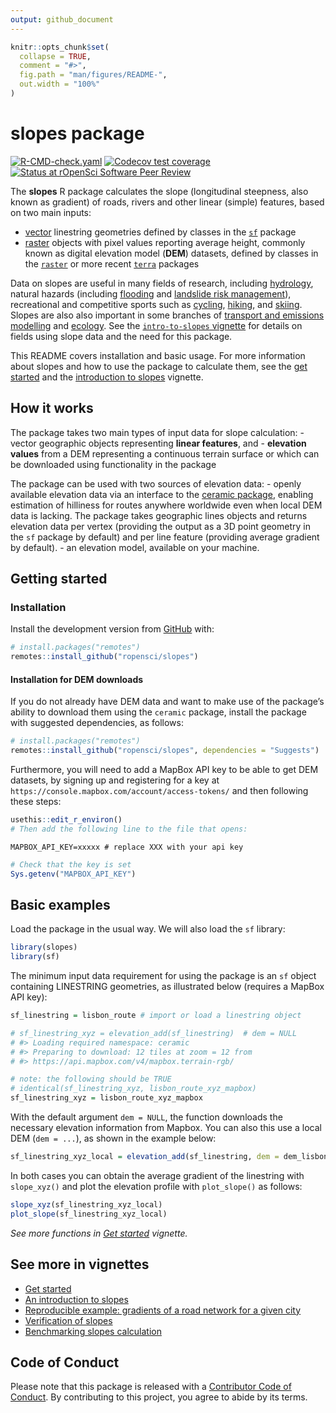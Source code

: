 ```yaml
---
output: github_document
---
```


<!-- README.md is generated from README.Rmd. Please edit that file -->

```r
knitr::opts_chunk$set(
  collapse = TRUE,
  comment = "#>",
  fig.path = "man/figures/README-",
  out.width = "100%"
)
```

# slopes package

<!-- badges: start -->
[![R-CMD-check.yaml](https://github.com/ropensci/slopes/actions/workflows/R-CMD-check.yaml/badge.svg)](https://github.com/ropensci/slopes/actions/workflows/R-CMD-check.yaml)
[![Codecov test coverage](https://codecov.io/gh/ropensci/slopes/graph/badge.svg)](https://app.codecov.io/gh/ropensci/slopes)
[![Status at rOpenSci Software Peer Review](https://badges.ropensci.org/420_status.svg)](https://github.com/ropensci/software-review/issues/420)
<!-- badges: end -->

The **slopes** R package calculates the slope (longitudinal steepness, also known as gradient) of roads, rivers and other linear (simple) features, based on two main inputs:

- [vector](https://r.geocompx.org/spatial-class.html) linestring geometries defined by classes in the [`sf`](https://r-spatial.github.io/sf/) package
- [raster](https://r.geocompx.org/spatial-class.html) objects with pixel values reporting average height, commonly known as digital elevation model (**DEM**) datasets, defined by classes in the [`raster`](https://cran.r-project.org/package=raster) or more recent [`terra`](https://rspatial.org/terra) packages

Data on slopes are useful in many fields of research, including [hydrology](https://en.wikipedia.org/wiki/Stream_gradient), natural hazards (including [flooding](https://response.reliefweb.int/afghanistan) and [landslide risk management](https://assets.publishing.service.gov.uk/media/57a08d0740f0b652dd0016f4/R7815-ADD017_col.pdf)), recreational and competitive sports such as [cycling](https://theclimbingcyclist.com/gradients-and-cycling-an-introduction/), [hiking](https://trailism.com/trail-grades/), and [skiing](https://www.snowplaza.co.uk/blog/16682-skiing-steeps-what-does-gradient-mean-ski-piste/).
Slopes are also also important in some branches of [transport and emissions modelling](https://www.sciencedirect.com/science/article/pii/S2352146516302642) and [ecology](https://doi.org/10.1016/j.ncon.2016.10.001).
See the [`intro-to-slopes` vignette](https://docs.ropensci.org/slopes/articles/intro-to-slopes.html) for details on fields using slope data and the need for this package.

This README covers installation and basic usage. For more information about slopes and how to use the package to calculate them, see the [get started](https://docs.ropensci.org/slopes/articles/slopes.html) and the [introduction to slopes](https://docs.ropensci.org/slopes/articles/intro-to-slopes.html) vignette.


## How it works

The package takes two main types of input data for slope calculation: 
- vector geographic objects representing **linear features**, and 
- **elevation values** from a DEM representing a continuous terrain surface or which can be downloaded using functionality in the package

The package can be used with two sources of elevation data:
- openly available elevation data via an interface to the [ceramic package](https://github.com/hypertidy/ceramic), enabling estimation of hilliness for routes anywhere worldwide even when local DEM data is lacking. The package takes geographic lines objects and returns elevation data per vertex (providing the output as a 3D point geometry in the `sf` package by default) and per line feature (providing average gradient by default).
- an elevation model, available on your machine.

## Getting started

### Installation

<!-- You can install the released version of slopes from [CRAN](https://CRAN.R-project.org) with: -->

<!-- ``` r -->
<!-- install.packages("slopes") -->
<!-- ``` -->

Install the development version from [GitHub](https://github.com/) with:

```r
# install.packages("remotes")
remotes::install_github("ropensci/slopes")
```

#### Installation for DEM downloads

If you do not already have DEM data and want to make use of the package's ability to download them using the `ceramic` package, install the package with suggested dependencies, as follows:

```r
# install.packages("remotes")
remotes::install_github("ropensci/slopes", dependencies = "Suggests")
```

Furthermore, you will need to add a MapBox API key to be able to get DEM datasets, by signing up and registering for a key at `https://console.mapbox.com/account/access-tokens/` and then following these steps:

```r
usethis::edit_r_environ()
# Then add the following line to the file that opens:
```

```
MAPBOX_API_KEY=xxxxx # replace XXX with your api key
```

```r
# Check that the key is set
Sys.getenv("MAPBOX_API_KEY")
```

## Basic examples

Load the package in the usual way. We will also load the `sf` library:

```r
library(slopes)
library(sf)
```

The minimum input data requirement for using the package is an `sf` object containing LINESTRING geometries, as illustrated below (requires a MapBox API key):

```r
sf_linestring = lisbon_route # import or load a linestring object
```

```r
# sf_linestring_xyz = elevation_add(sf_linestring)  # dem = NULL
# #> Loading required namespace: ceramic
# #> Preparing to download: 12 tiles at zoom = 12 from 
# #> https://api.mapbox.com/v4/mapbox.terrain-rgb/
```

```r
# note: the following should be TRUE
# identical(sf_linestring_xyz, lisbon_route_xyz_mapbox)
sf_linestring_xyz = lisbon_route_xyz_mapbox
```

With the default argument `dem = NULL`, the function downloads the necessary elevation information from Mapbox.
You can also this use a local DEM (`dem = ...`), as shown in the example below:

```r
sf_linestring_xyz_local = elevation_add(sf_linestring, dem = dem_lisbon_raster)
```

In both cases you can obtain the average gradient of the linestring with `slope_xyz()` and plot the elevation profile with `plot_slope()` as follows:

```r
slope_xyz(sf_linestring_xyz_local)
plot_slope(sf_linestring_xyz_local)
```

_See more functions in [Get started](https://docs.ropensci.org/slopes/articles/slopes.html) vignette._

## See more in vignettes

-   [Get started](https://docs.ropensci.org/slopes/articles/slopes.html)
-   [An introduction to slopes](https://docs.ropensci.org/slopes/articles/intro-to-slopes.html)
-   [Reproducible example: gradients of a road network for a given city](https://docs.ropensci.org/slopes/articles/roadnetworkcycling.html)
-   [Verification of slopes](https://docs.ropensci.org/slopes/articles/verification.html)
-   [Benchmarking slopes calculation](https://docs.ropensci.org/slopes/articles/benchmark.html)

## Code of Conduct

Please note that this package is released with a [Contributor Code of Conduct](https://ropensci.org/code-of-conduct/). 
By contributing to this project, you agree to abide by its terms.
